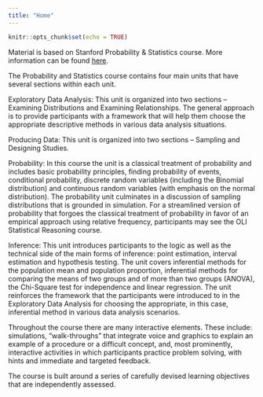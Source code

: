 ```yaml
---
title: "Home"
---
```


```r
knitr::opts_chunk$set(echo = TRUE)
```

Material is based on Stanford Probability & Statistics course. More information can be found [here](https://lagunita.stanford.edu/courses/course-v1:OLI+ProbStat+Open_Jan2017/about).

The Probability and Statistics course contains four main units that have several sections within each unit.

Exploratory Data Analysis: This unit is organized into two sections – Examining Distributions and Examining Relationships. The general approach is to provide participants with a framework that will help them choose the appropriate descriptive methods in various data analysis situations.

Producing Data: This unit is organized into two sections – Sampling and Designing Studies.

Probability: In this course the unit is a classical treatment of probability and includes basic probability principles, finding probability of events, conditional probability, discrete random variables (including the Binomial distribution) and continuous random variables (with emphasis on the normal distribution). The probability unit culminates in a discussion of sampling distributions that is grounded in simulation. For a streamlined version of probability that forgoes the classical treatment of probability in favor of an empirical approach using relative frequency, participants may see the OLI Statistical Reasoning course.

Inference: This unit introduces participants to the logic as well as the technical side of the main forms of inference: point estimation, interval estimation and hypothesis testing. The unit covers inferential methods for the population mean and population proportion, inferential methods for comparing the means of two groups and of more than two groups (ANOVA), the Chi-Square test for independence and linear regression. The unit reinforces the framework that the participants were introduced to in the Exploratory Data Analysis for choosing the appropriate, in this case, inferential method in various data analysis scenarios.

Throughout the course there are many interactive elements. These include: simulations, “walk-throughs” that integrate voice and graphics to explain an example of a procedure or a difficult concept, and, most prominently, interactive activities in which participants practice problem solving, with hints and immediate and targeted feedback.

The course is built around a series of carefully devised learning objectives that are independently assessed.
